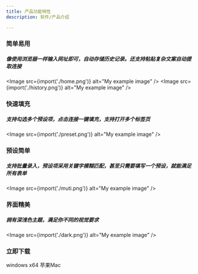 ```yaml
---
title: 产品功能特性
description: 软件/产品介绍

---
```





### 简单易用
##### 像使用浏览器一样输入网址即可，自动存储历史记录。还支持粘贴复杂文案自动提取连接
<Image src={import('./home.png')} alt="My example image" />
<Image src={import('./history.png')} alt="My example image" />

### 快速填充
##### 支持勾选多个预设项，点击连接一键填充，支持打开多个标签页
<Image src={import('./preset.png')} alt="My example image" />

### 预设简单
##### 支持批量录入，预设项采用关键字模糊匹配，甚至只需要填写一个预设，就能满足所有表单
<Image src={import('./muti.png')} alt="My example image" />

### 界面精美
##### 拥有深浅色主题，满足你不同的视觉要求
<Image src={import('./dark.png')} alt="My example image" />

### 立即下载

<LinkButton href="/download/qingyi-1.0.0.exe" icon="seti:windows">windows x64</LinkButton>
<LinkButton href="/download/qingyi-1.0.0.dmg" icon="apple">苹果Mac</LinkButton>
